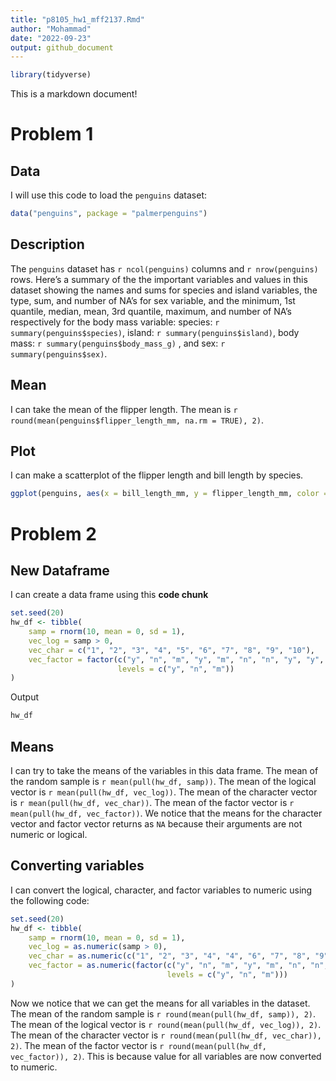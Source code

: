 ```yaml
---
title: "p8105_hw1_mff2137.Rmd"
author: "Mohammad"
date: "2022-09-23"
output: github_document
---
```


```r
library(tidyverse)
```

This is a markdown document!

# Problem 1
 
## Data
 
I will use this code to load the `penguins` dataset: 
 
```r
data("penguins", package = "palmerpenguins")
```

## Description

The `penguins` dataset has `r ncol(penguins)` columns and `r nrow(penguins)` rows. 
Here's a summary of the the important variables and values in this dataset showing 
the names and sums for species and island variables, the type, sum, and number of 
NA's for sex variable, and the minimum, 1st quantile, median, mean, 3rd quantile, 
maximum, and number of NA's respectively for the body mass variable: species: `r summary(penguins$species)`, island: `r summary(penguins$island)`, body mass: 
`r summary(penguins$body_mass_g)` , and sex: `r summary(penguins$sex)`.

## Mean

I can take the mean of the flipper length. The mean is `r round(mean(penguins$flipper_length_mm, na.rm = TRUE), 2)`.

## Plot 

I can make a scatterplot of the flipper length and bill length by species. 

```r
ggplot(penguins, aes(x = bill_length_mm, y = flipper_length_mm, color = species)) + geom_point()
```

# Problem 2

## New Dataframe

I can create a data frame using this **code chunk**

```r
set.seed(20)
hw_df <- tibble(
    samp = rnorm(10, mean = 0, sd = 1),
    vec_log = samp > 0,
    vec_char = c("1", "2", "3", "4", "5", "6", "7", "8", "9", "10"),
    vec_factor = factor(c("y", "n", "m", "y", "m", "n", "n", "y", "y", "m"), 
                        levels = c("y", "n", "m"))
)
```

Output
```r
hw_df
```

## Means

I can try to take the means of the variables in this data frame. The mean of the 
random sample is `r mean(pull(hw_df, samp))`. The mean of the logical vector is 
`r mean(pull(hw_df, vec_log))`. The mean of the character vector is `r mean(pull(hw_df, vec_char))`.
The mean of the factor vector is `r mean(pull(hw_df, vec_factor))`. We notice that
the means for the character vector and factor vector returns as `NA` because their
arguments are not numeric or logical. 

## Converting variables

I can convert the logical, character, and factor variables to numeric using the following code:

```r
set.seed(20)
hw_df <- tibble(
    samp = rnorm(10, mean = 0, sd = 1),
    vec_log = as.numeric(samp > 0),
    vec_char = as.numeric(c("1", "2", "3", "4", "4", "6", "7", "8", "9", "10")),
    vec_factor = as.numeric(factor(c("y", "n", "m", "y", "m", "n", "n", "y", "y", "m"), 
                                   levels = c("y", "n", "m")))
)
```

Now we notice that we can get the means for all variables in the dataset. The mean 
of the random sample is `r round(mean(pull(hw_df, samp)), 2)`. The mean of the logical
vector is `r round(mean(pull(hw_df, vec_log)), 2)`. The mean of the character vector is
`r round(mean(pull(hw_df, vec_char)), 2)`. The mean of the factor vector is 
`r round(mean(pull(hw_df, vec_factor)), 2)`. This is because value for all variables
are now converted to numeric.

